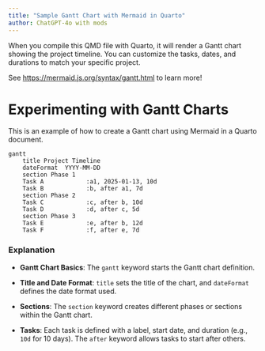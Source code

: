 ```yaml
---
title: "Sample Gantt Chart with Mermaid in Quarto"
author: ChatGPT-4o with mods
---
```


When you compile this QMD file with Quarto, it will render a Gantt chart showing the project timeline. You can customize the tasks, dates, and durations to match your specific project.

See <https://mermaid.js.org/syntax/gantt.html> to learn more!

# Experimenting with Gantt Charts

This is an example of how to create a Gantt chart using Mermaid in a Quarto document.

```mermaid
gantt
    title Project Timeline
    dateFormat  YYYY-MM-DD
    section Phase 1
    Task A            :a1, 2025-01-13, 10d
    Task B            :b, after a1, 7d
    section Phase 2
    Task C            :c, after b, 10d
    Task D            :d, after c, 5d
    section Phase 3
    Task E            :e, after b, 12d
    Task F            :f, after e, 7d
```


### Explanation

- **Gantt Chart Basics**: The `gantt` keyword starts the Gantt chart definition.

- **Title and Date Format**: `title` sets the title of the chart, and `dateFormat` defines the date format used.

- **Sections**: The `section` keyword creates different phases or sections within the Gantt chart.

- **Tasks**: Each task is defined with a label, start date, and duration (e.g., `10d` for 10 days). The `after` keyword allows tasks to start after others.

